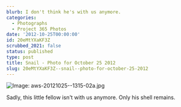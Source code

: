 ```yaml
---
blurb: I don't think he's with us anymore.
categories:
  - Photographs
  - Project 365 Photos
date: '2012-10-25T00:00:00'
id: 20eMtYXaKF3Z
scrubbed_2021: false
status: published
type: post
title: Snail - Photo for October 25 2012
slug: 20eMtYXaKF3Z--snail--photo-for-october-25-2012
---
```


![Image: aws-20121025--1315-02a.jpg](/aws-20121025--1315-02a.jpg)

Sadly, this little fellow isn't with us anymore. Only his shell remains.
